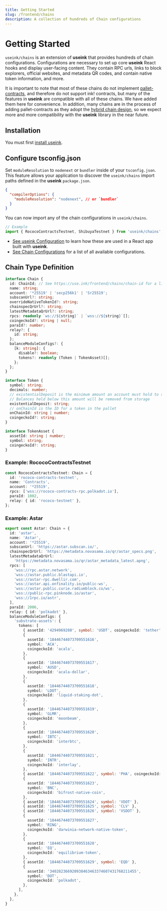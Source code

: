 ```yaml
---
title: Getting Started
slug: /frontend/chains
description: A collection of hundreds of Chain configurations
---
```


# Getting Started

`useink/chains` is an extension of **useink** that provides hundreds of chain
configurations. Configurations are necessary to set up core **useink** React hooks and
display user-facing content. They contain RPC urls, links to block explorers, official
websites, and metadata QR codes, and contain native token information, and more. 

It is important to note that most of these chains do not implement
[pallet-contracts](https://paritytech.github.io/substrate/master/pallet_contracts/pallet/struct.Pallet.html),
and therefore do not support ink! contracts, but many of the features in **useink** are
compatible with all of these chains. We have added them here for convenience. In addition,
many chains are in the process of adding pallet-contracts as they adopt the [hybrid chain
design](https://www.rob.tech/blog/hybrid-chains/), so we expect more and more
compatibility with the **useink** library in the near future.

## Installation

You must first [install useink](/frontend/getting-started#installation).

## Configure tsconfig.json

Set `moduleResolution` to `nodenext` or `bundler` inside of your `tsconfig.json`. This
feature allows your application to discover the `useink/chains` import paths defined in
the **useink** `package.json`.

```json
{
  "compilerOptions": {
    "moduleResolution": "nodenext", // or `bundler`
  }
}
```

You can now import any of the chain configurations in `useink/chains`.

```ts
// Example
import { RococoContractsTestnet, ShibuyaTestnet } from 'useink/chains';
```

* [See useink Configuration](/frontend/getting-started#configuration) to learn how these are
used in a React app built with **useink**.
* [See Chain Configurations](/frontend/chains/configurations) for a list of all available configurations.

## Chain Type Definition

```ts
interface Chain {
  id: ChainId; // See https://use.ink/frontend/chains/chain-id for a list of all possible values.
  name: string;
  account: '*25519' | 'secp256k1' | 'Sr25519';
  subscanUrl?: string;
  overrideNativeTokenId?: string;
  chainspecQrUrl?: string;
  latestMetadataQrUrl?: string;
  rpcs: readonly `ws://${string}` | `wss://${string}`[];
  coingeckoId?: string | null;
  paraId?: number;
  relay?: {
    id: string;
  };
  balanceModuleConfigs?: {
    [k: string]: {
      disable?: boolean;
      tokens?: readonly (Token | TokenAsset)[];
    };
  };
}

interface Token {
  symbol: string;
  decimals: number;
  // existentialDeposit is the minimum amount an account must hold to stay alive.
  // Balances held below this amount will be removed from storage
  existentialDeposit: string;
  // onChainId is the ID for a token in the pallet
  onChainId: string | number;
  coingeckoId?: string;
}

interface TokenAsset {
  assetId: string | number;
  symbol: string;
  coingeckoId?: string;
}
```

### Example: RococoContractsTestnet

```ts
const RococoContractsTestnet: Chain = {
  id: 'rococo-contracts-testnet',
  name: 'Contracts',
  account: '*25519',
  rpcs: ['wss://rococo-contracts-rpc.polkadot.io'],
  paraId: 1002,
  relay: { id: 'rococo-testnet' },
};
```

### Example: Astar

```ts
export const Astar: Chain = {
  id: 'astar',
  name: 'Astar',
  account: '*25519',
  subscanUrl: 'https://astar.subscan.io/',
  chainspecQrUrl: 'https://metadata.novasama.io/qr/astar_specs.png',
  latestMetadataQrUrl:
    'https://metadata.novasama.io/qr/astar_metadata_latest.apng',
  rpcs: [
    'wss://rpc.astar.network',
    'wss://astar.public.blastapi.io',
    'wss://astar-rpc.dwellir.com',
    'wss://astar.api.onfinality.io/public-ws',
    'wss://astar.public.curie.radiumblock.co/ws',
    'wss://public-rpc.pinknode.io/astar',
    'wss://1rpc.io/astr',
  ],
  paraId: 2006,
  relay: { id: 'polkadot' },
  balanceModuleConfigs: {
    'substrate-assets': {
      tokens: [
        { assetId: '4294969280', symbol: 'USDT', coingeckoId: 'tether' },
        {
          assetId: '18446744073709551616',
          symbol: 'ACA',
          coingeckoId: 'acala',
        },
        {
          assetId: '18446744073709551617',
          symbol: 'AUSD',
          coingeckoId: 'acala-dollar',
        },
        {
          assetId: '18446744073709551618',
          symbol: 'LDOT',
          coingeckoId: 'liquid-staking-dot',
        },
        {
          assetId: '18446744073709551619',
          symbol: 'GLMR',
          coingeckoId: 'moonbeam',
        },
        {
          assetId: '18446744073709551620',
          symbol: 'IBTC',
          coingeckoId: 'interbtc',
        },
        {
          assetId: '18446744073709551621',
          symbol: 'INTR',
          coingeckoId: 'interlay',
        },
        { assetId: '18446744073709551622', symbol: 'PHA', coingeckoId: 'pha' },
        {
          assetId: '18446744073709551623',
          symbol: 'BNC',
          coingeckoId: 'bifrost-native-coin',
        },
        { assetId: '18446744073709551624', symbol: 'VDOT' },
        { assetId: '18446744073709551625', symbol: 'CLV' },
        { assetId: '18446744073709551626', symbol: 'VSDOT' },
        {
          assetId: '18446744073709551627',
          symbol: 'RING',
          coingeckoId: 'darwinia-network-native-token',
        },
        {
          assetId: '18446744073709551628',
          symbol: 'EQ',
          coingeckoId: 'equilibrium-token',
        },
        { assetId: '18446744073709551629', symbol: 'EQD' },
        {
          assetId: '340282366920938463463374607431768211455',
          symbol: 'DOT',
          coingeckoId: 'polkadot',
        },
      ],
    },
  },
}
```